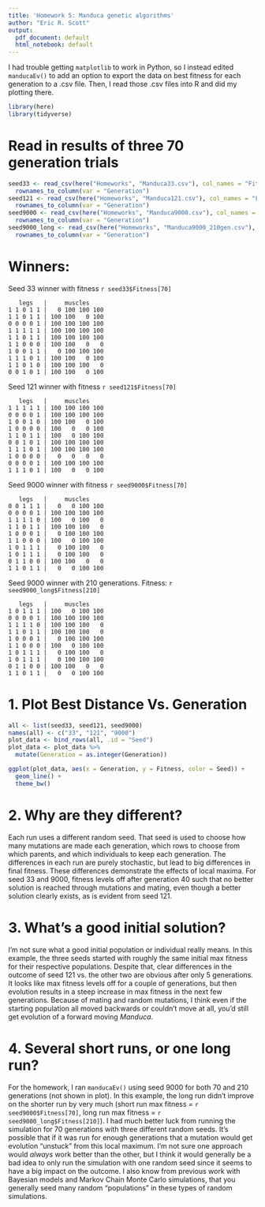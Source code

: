 ```yaml
---
title: 'Homework 5: Manduca genetic algorithms'
author: "Eric R. Scott"
output:
  pdf_document: default
  html_notebook: default
---
```

I had trouble getting `matplotlib` to work in Python, so I instead edited `manducaEv()` to add an option to export the data on best fitness for each generation to a .csv file.  Then, I read those .csv files into R and did my plotting there.

```r
library(here)
library(tidyverse)
```

# Read in results of three 70 generation trials
```r
seed33 <- read_csv(here("Homeworks", "Manduca33.csv"), col_names = "Fitness") %>%
  rownames_to_column(var = "Generation")
seed121 <- read_csv(here("Homeworks", "Manduca121.csv"), col_names = "Fitness") %>%
  rownames_to_column(var = "Generation")
seed9000 <- read_csv(here("Homeworks", "Manduca9000.csv"), col_names = "Fitness") %>% 
  rownames_to_column(var = "Generation")
seed9000_long <- read_csv(here("Homeworks", "Manduca9000_210gen.csv"), col_names = "Fitness") %>% 
  rownames_to_column(var = "Generation")
```

# Winners:
Seed 33 winner with fitness `r seed33$Fitness[70]`
```
   legs   |     muscles
1 1 0 1 1 |   0 100 100 100
1 1 0 1 1 | 100 100   0 100
0 0 0 0 1 | 100 100 100 100
1 1 1 1 1 | 100 100 100 100
1 1 0 1 1 | 100 100 100 100
1 1 0 0 0 | 100 100   0   0
1 0 0 1 1 |   0 100 100 100
1 1 1 0 1 | 100 100   0 100
1 1 0 1 0 | 100 100 100   0
0 0 1 0 1 | 100 100   0 100
```

Seed 121 winner with fitness `r seed121$Fitness[70]`
```
   legs   |     muscles
1 1 1 1 1 | 100 100 100 100
0 0 0 0 1 | 100 100 100 100
1 0 0 1 0 | 100 100   0 100
1 0 0 0 0 | 100   0   0 100
1 1 0 1 1 | 100   0 100 100
0 0 1 0 1 | 100 100 100 100
1 1 1 0 1 | 100 100 100 100
1 0 0 0 0 |   0   0   0   0
0 0 0 0 1 | 100 100 100 100
1 1 1 0 1 | 100   0   0 100
```

Seed 9000 winner with fitness `r seed9000$Fitness[70]`
```
   legs   |     muscles
0 0 1 1 1 |   0   0 100 100
0 0 0 0 1 | 100 100 100 100
1 1 1 1 0 | 100   0 100   0
1 1 0 1 1 | 100 100 100   0
1 0 0 0 1 |   0 100 100 100
1 1 0 0 0 | 100   0 100 100
1 0 1 1 1 |   0 100 100   0
1 0 1 1 1 |   0 100 100   0
0 1 1 0 0 | 100 100   0   0
1 1 0 1 1 |   0   0 100 100
```

Seed 9000 winner with 210 generations. Fitness: `r seed9000_long$Fitness[210]`
```
   legs   |     muscles
1 0 1 1 1 | 100   0 100 100
0 0 0 0 1 | 100 100 100 100
1 1 1 1 0 | 100 100 100   0
1 1 0 1 1 | 100 100 100   0
1 0 0 0 1 |   0 100 100 100
1 1 0 0 0 | 100   0 100 100
1 0 1 1 1 |   0 100 100   0
1 0 1 1 1 |   0 100 100 100
0 1 1 0 0 | 100 100   0   0
1 1 0 1 1 |   0   0 100 100
```


# 1. Plot Best Distance Vs. Generation
```r
all <- list(seed33, seed121, seed9000)
names(all) <- c("33", "121", "9000")
plot_data <- bind_rows(all, .id = "Seed")
plot_data <- plot_data %>%
  mutate(Generation = as.integer(Generation))

ggplot(plot_data, aes(x = Generation, y = Fitness, color = Seed)) +
  geom_line() +
  theme_bw()
```

# 2. Why are they different?
Each run uses a different random seed.  That seed is used to choose how many mutations are made each generation, which rows to choose from which parents, and which individuals to keep each generation.  The differences in each run are purely stochastic, but lead to big differences in final fitness.  These differences demonstrate the effects of local maxima. For seed 33 and 9000, fitness levels off after generation 40 such that no better solution is reached through mutations and mating, even though a better solution clearly exists, as is evident from seed 121.

# 3. What's a good initial solution?
I'm not sure what a good initial population or individual really means.  In this example, the three seeds started with roughly the same initial max fitness for their respective populations.  Despite that, clear differences in the outcome of seed 121 vs. the other two are obvious after only 5 generations.  It looks like max fitness levels off for a couple of generations, but then evolution results in a steep increase in max fitness in the next few generations. Because of mating and random mutations, I think even if the starting population all moved backwards or couldn't move at all, you'd still get evolution of a forward moving *Manduca*.

# 4. Several short runs, or one long run?
For the homework, I ran `manducaEv()` using seed 9000 for both 70 and 210 generations (not shown in plot). In this example, the long run didn't improve on the shorter run by very much (short run max fitness = `r seed9000$Fitness[70]`, long run max fitness = `r seed9000_long$Fitness[210]`).  I had much better luck from running the simulation for 70 generations with three different random seeds. It's possible that if it was run for enough generations that a mutation would get evolution "unstuck" from this local maximum. I'm not sure one approach would *always* work better than the other, but I think it would generally be a bad idea to only run the simulation with one random seed since it seems to have a big impact on the outcome.  I also know from previous work with Bayesian models and Markov Chain Monte Carlo simulations, that you generally seed many random "populations" in these types of random simulations.
